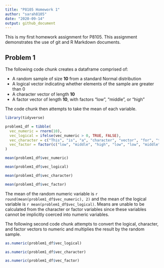 ```yaml
---
title: "P8105 Homework 1"
author: "sarah8105"
date: "2020-09-14"
output: github_document
---
```



This is my first homework assignment for P8105. This assignment demonstrates the use of git and R Markdown documents.


## Problem 1

The following code chunk creates a dataframe comprised of:

* A random sample of size **10** from a standard Normal distribution
* A logical vector indicating whether elements of the sample are greater than 0
* A character vector of length **10**
* A factor vector of length **10**, with factors "low", "middle", or "high"

The code chunk then attempts to take the mean of each variable.

```r
library(tidyverse)

problem1_df = tibble(
  vec_numeric = rnorm(10),
  vec_logical = ifelse(vec_numeric > 0, TRUE, FALSE),
  vec_character = c("This", "is", "a", "character", "vector", "for", "the", "first", "homework", "problem"),
  vec_factor = factor(c("low", "middle", "high", "low", "low", "middle", "high", "low", "middle", "middle"))
)

mean(problem1_df$vec_numeric)

mean(problem1_df$vec_logical)

mean(problem1_df$vec_character)

mean(problem1_df$vec_factor)
```

The mean of the random numeric variable is `r round(mean(problem1_df$vec_numeric), 2)` and the mean of the logical variable is `r mean(problem1_df$vec_logical)`. Means are unable to be calculated from the character or factor variables since these variables cannot be implicitly coerced into numeric variables.

The following second code chunk attempts to convert the logical, character, and factor vectors to numeric and multiplies the result by the random sample.

```r
as.numeric(problem1_df$vec_logical)

as.numeric(problem1_df$vec_character)

as.numeric(problem1_df$vec_factor)

```